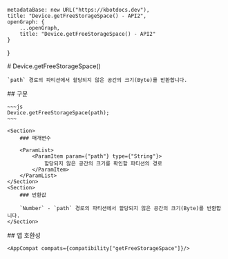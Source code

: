 
    metadataBase: new URL("https://kbotdocs.dev"),
    title: "Device.getFreeStorageSpace() - API2",
    openGraph: {
        ...openGraph,
        title: "Device.getFreeStorageSpace() - API2"
    }
}

<Section>
    # Device.getFreeStorageSpace()

    `path` 경로의 파티션에서 할당되지 않은 공간의 크기(Byte)를 반환합니다.
</Section>
<Section>
    ## 구문

    ~~~js
    Device.getFreeStorageSpace(path);
    ~~~

    <Section>
        ### 매개변수

        <ParamList>
            <ParamItem param={"path"} type={"String"}>
                할당되지 않은 공간의 크기를 확인할 파티션의 경로
            </ParamItem>
        </ParamList>
    </Section>
    <Section>
        ### 반환값

        `Number` - `path` 경로의 파티션에서 할당되지 않은 공간의 크기(Byte)를 반환합니다.
    </Section>
</Section>
<Section>
    ## 앱 호환성

    <AppCompat compats={compatibility["getFreeStorageSpace"]}/>
</Section>